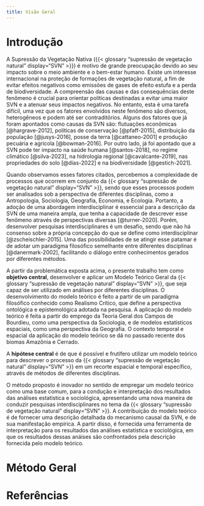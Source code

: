 ```yaml
---
title: Visão Geral
---
```


# Introdução {#sec-introduction}

A Supressão da Vegetação Nativa ({{< glossary "supressão de vegetação natural" display="SVN" >}}) é motivo de grande preocupação devido ao seu impacto sobre o meio ambiente e o bem-estar humano. Existe um interesse internacional na proteção de formações de vegetação natural, a fim de evitar efeitos negativos como emissões de gases de efeito estufa e a perda de biodiversidade. A compreensão das causas e das consequências deste fenômeno é crucial para orientar políticas destinadas a evitar uma maior SVN e a atenuar seus impactos negativos. No entanto, esta é uma tarefa difícil, uma vez que os fatores envolvidos neste fenômeno são diversos, heterogêneos e podem até ser contraditórios. Alguns dos fatores que já foram apontados como causas da SVN são: flutuações econômicas [@hargrave-2012], políticas de conservação [@pfaff-2015], distribuição da população [@jusys-2016], posse da terra [@cattaneo-2001] e produção pecuária e agrícola [@bowman-2016]. Por outro lado, já foi apontado que a SVN pode ter impacto na saúde humana [@santos-2018], no regime climático [@silva-2023], na hidrologia regional [@cavalcante-2019], nas propriedades do solo [@dias-2022] e na biodiversidade [@gestich-2021].

Quando observamos esses fatores citados, percebemos a complexidade de processos que ocorrem em conjunto da {{< glossary "supressão de vegetação natural" display="SVN" >}}, sendo que esses processos podem ser analisados sob a perspectiva de diferentes disciplinas, como a Antropologia, Sociologia, Geografia, Economia, e Ecologia. Portanto, a adoção de uma abordagem interdisciplinar é essencial para a descrição da SVN de uma maneira ampla, que tenha a capacidade de descrever esse fenômeno através de perspectivas diversas [@turner-2020]. Porém, desenvolver pesquisas interdisciplinares é um desafio, sendo que não há consenso sobre a própria concepção do que se define como interdisciplinar [@zscheischler-2015]. Uma das possibilidades de se atingir esse patamar é de adotar um paradigma filosófico semelhante entre diferentes disciplinas [@danermark-2002], facilitando o diálogo entre conhecimentos gerados por diferentes métodos.

A partir da problemática exposta acima, o presente trabalho tem como **objetivo central**, desenvolver e aplicar um Modelo Teórico Geral da {{< glossary "supressão de vegetação natural" display="SVN" >}}, que seja capaz de ser utilizado em análises por diferentes disciplinas. O desenvolvimento do modelo teórico é feito a partir de um paradigma filosófico conhecido como Realismo Crítico, que define a perspectiva ontológica e epistemológica adotada na pesquisa. A aplicação do modelo teórico é feita a partir do emprego da Teoria Geral dos Campos de Bourdieu, como uma perspectiva da Sociologia, e de modelos estatísticos espaciais, como uma perspectiva da Geografia. O contexto temporal e espacial da aplicação do modelo teórico se dá no passado recente dos biomas Amazônia e Cerrado.

A **hipótese central** é de que é possível e frutífero utilizar um modelo teórico para descrever o processo da {{< glossary "supressão de vegetação natural" display="SVN" >}} em um recorte espacial e temporal específico, através de métodos de diferentes disciplinas. 

O método proposto é inovador no sentido de empregar um modelo teórico como uma base comum, para a condução e interpretação dos resultados das análises estatística e sociológica, apresentando uma nova maneira de conduzir pesquisas interdisciplinares no tema da {{< glossary "supressão de vegetação natural" display="SVN" >}}. A contribuição do modelo teórico é de fornecer uma descrição detalhada do mecanismo causal da SVN, e de sua manifestação empírica. A partir disso, é fornecida uma ferramenta de interpretação para os resultados das análises estatística e sociológica, em que os resultados dessas anáises são confrontados pela descrição fornecida pelo modelo teórico.

# Método Geral

# Referências {.unnumbered}
